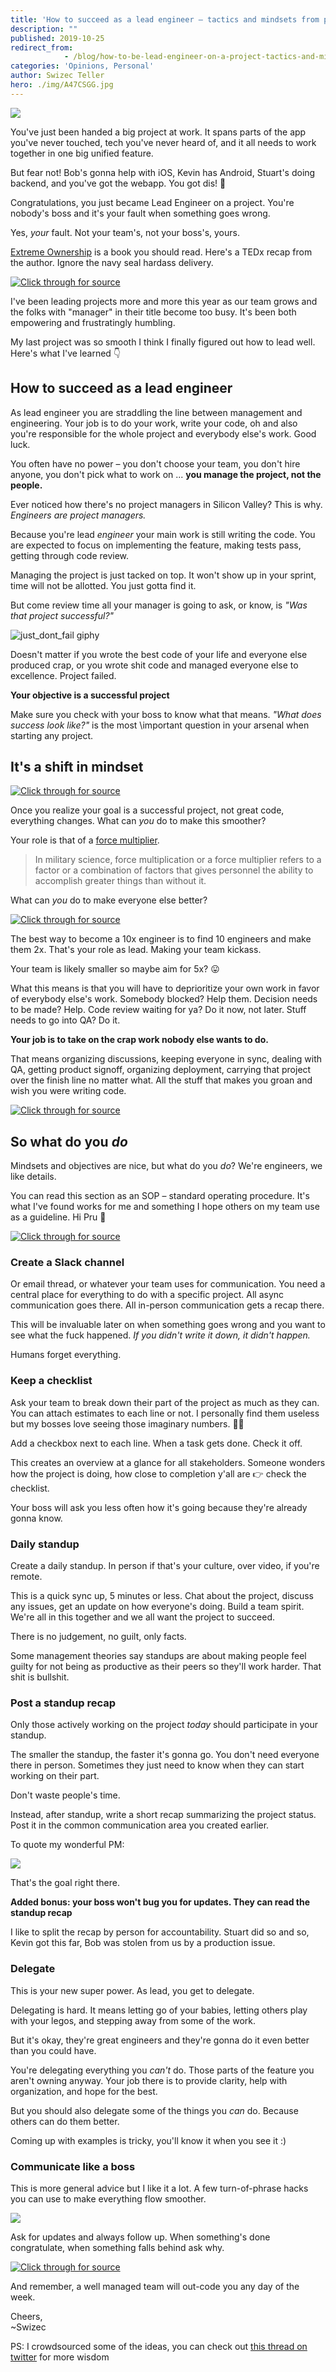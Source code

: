 ```yaml
---
title: 'How to succeed as a lead engineer – tactics and mindsets from practice'
description: ""
published: 2019-10-25
redirect_from: 
            - /blog/how-to-be-lead-engineer-on-a-project-tactics-and-mindsets-from-practice/swizec/9222
categories: 'Opinions, Personal'
author: Swizec Teller
hero: ./img/A47CSGG.jpg
---
```

![](./img/A47CSGG.jpg)



You've just been handed a big project at work. It spans parts of the app you've never touched, tech you've never heard of, and it all needs to work together in one big unified feature.



But fear not! Bob's gonna help with iOS, Kevin has Android, Stuart's doing backend, and you've got the webapp. You got dis! 💪



Congratulations, you just became Lead Engineer on a project. You're nobody's boss and it's your fault when something goes wrong.



Yes, _your_ fault. Not your team's, not your boss's, yours.



[Extreme Ownership](https://echelonfront.com/extreme-ownership/) is a book you should read. Here's a TEDx recap from the author. Ignore the navy seal hardass delivery.





[![Click through for source](./img/techletter.app-screenshot-1572027740130.png)](https://www.youtube.com/watch?v=ljqra3BcqWM)





I've been leading projects more and more this year as our team grows and the folks with "manager" in their title become too busy. It's been both empowering and frustratingly humbling.



My last project was so smooth I think I finally figured out how to lead well. Here's what I've learned 👇



## How to succeed as a lead engineer



As lead engineer you are straddling the line between management and engineering. Your job is to do your work, write your code, oh and also you're responsible for the whole project and everybody else's work. Good luck.



You often have no power – you don't choose your team, you don't hire anyone, you don't pick what to work on ... **you manage the project, not the people.**



Ever noticed how there's no project managers in Silicon Valley? This is why. _Engineers are project managers._



Because you're lead _engineer_ your main work is still writing the code. You are expected to focus on implementing the feature, making tests pass, getting through code review.



Managing the project is just tacked on top. It won't show up in your sprint, time will not be allotted. You just gotta find it.



But come review time all your manager is going to ask, or know, is _"Was that project successful?"_



![just_dont_fail giphy](./img/media-8OSf1vXgE3M1h3dlOG-giphy-downsized-medium.gif)



Doesn't matter if you wrote the best code of your life and everyone else produced crap, or you wrote shit code and managed everyone else to excellence. Project failed.



**Your objective is a successful project**



Make sure you check with your boss to know what that means. _"What does success look like?"_ is the most \\important question in your arsenal when starting any project.



## It's a shift in mindset





[![Click through for source](./img/techletter.app-screenshot-1572027737150.png)](https://twitter.com/vranac/status/1187784205952045056)





Once you realize your goal is a successful project, not great code, everything changes. What can _you_ do to make this smoother?



Your role is that of a [force multiplier](https://en.wikipedia.org/wiki/Force_multiplication).



> In military science, force multiplication or a force multiplier refers to a factor or a combination of factors that gives personnel the ability to accomplish greater things than without it.



What can _you_ do to make everyone else better?





[![Click through for source](./img/techletter.app-screenshot-1572027737202.png)](https://twitter.com/Swizec/status/1177311199655915520)





The best way to become a 10x engineer is to find 10 engineers and make them 2x. That's your role as lead. Making your team kickass.



Your team is likely smaller so maybe aim for 5x? 😛



What this means is that you will have to deprioritize your own work in favor of everybody else's work. Somebody blocked? Help them. Decision needs to be made? Help. Code review waiting for ya? Do it now, not later. Stuff needs to go into QA? Do it.



**Your job is to take on the crap work nobody else wants to do.**



That means organizing discussions, keeping everyone in sync, dealing with QA, getting product signoff, organizing deployment, carrying that project over the finish line no matter what. All the stuff that makes you groan and wish you were writing code.





[![Click through for source](./img/techletter.app-screenshot-1572027737266.png)](https://twitter.com/Avodovnik/status/1187753343789289474)





## So what do you _do_



Mindsets and objectives are nice, but what do you _do_? We're engineers, we like details.



You can read this section as an SOP – standard operating procedure. It's what I've found works for me and something I hope others on my team use as a guideline. Hi Pru 👋





[![Click through for source](./img/techletter.app-screenshot-1572027737093.png)](https://twitter.com/mjsarfatti/status/1187751598610665478)





### Create a Slack channel



Or email thread, or whatever your team uses for communication. You need a central place for everything to do with a specific project. All async communication goes there. All in-person communication gets a recap there.



This will be invaluable later on when something goes wrong and you want to see what the fuck happened. _If you didn't write it down, it didn't happen._



Humans forget everything.



### Keep a checklist



Ask your team to break down their part of the project as much as they can. You can attach estimates to each line or not. I personally find them useless but my bosses love seeing those imaginary numbers. 🤷‍♀️



Add a checkbox next to each line. When a task gets done. Check it off.



This creates an overview at a glance for all stakeholders. Someone wonders how the project is doing, how close to completion y'all are 👉 check the checklist.



Your boss will ask you less often how it's going because they're already gonna know.



### Daily standup



Create a daily standup. In person if that's your culture, over video, if you're remote.



This is a quick sync up, 5 minutes or less. Chat about the project, discuss any issues, get an update on how everyone's doing. Build a team spirit. We're all in this together and we all want the project to succeed.



There is no judgement, no guilt, only facts.



Some management theories say standups are about making people feel guilty for not being as productive as their peers so they'll work harder. That shit is bullshit.



### Post a standup recap



Only those actively working on the project _today_ should participate in your standup.



The smaller the standup, the faster it's gonna go. You don't need everyone there in person. Sometimes they just need to know when they can start working on their part.



Don't waste people's time.



Instead, after standup, write a short recap summarizing the project status. Post it in the common communication area you created earlier.



To quote my wonderful PM:



![](./img/MPQs9B0.png)



That's the goal right there.



**Added bonus: your boss won't bug you for updates. They can read the standup recap**



I like to split the recap by person for accountability. Stuart did so and so, Kevin got this far, Bob was stolen from us by a production issue.



### Delegate



This is your new super power. As lead, you get to delegate.



Delegating is hard. It means letting go of your babies, letting others play with your legos, and stepping away from some of the work.



But it's okay, they're great engineers and they're gonna do it even better than you could have.



You're delegating everything you _can't_ do. Those parts of the feature you aren't owning anyway. Your job there is to provide clarity, help with organization, and hope for the best.



But you should also delegate some of the things you _can_ do. Because others can do them better.



Coming up with examples is tricky, you'll know it when you see it :)



### Communicate like a boss



This is more general advice but I like it a lot. A few turn-of-phrase hacks you can use to make everything flow smoother.



![](./img/0zIEH5X.png)



Ask for updates and always follow up. When something's done congratulate, when something falls behind ask why.





[![Click through for source](./img/techletter.app-screenshot-1572027737410.png)](https://twitter.com/cryptosledding/status/1187750296811909121)





And remember, a well managed team will out-code you any day of the week.



Cheers,  
~Swizec



PS: I crowdsourced some of the ideas, you can check out [this thread on twitter](https://twitter.com/Swizec/status/1187749487873183745) for more wisdom